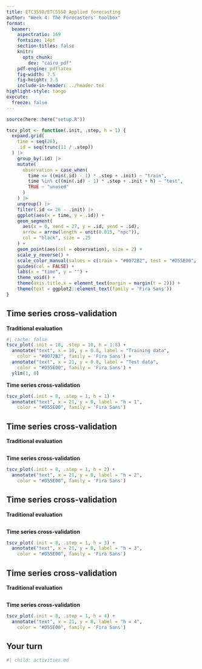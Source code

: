 ```yaml
---
title: ETC3550/ETC5550 Applied forecasting
author: "Week 4: The Forecasters' toolbox"
format:
  beamer:
    aspectratio: 169
    fontsize: 14pt
    section-titles: false
    knitr:
      opts_chunk:
        dev: "cairo_pdf"
    pdf-engine: pdflatex
    fig-width: 7.5
    fig-height: 3.5
    include-in-header: ../header.tex
highlight-style: tango
execute:
  freeze: false
---
```


```r
source(here::here("setup.R"))
```

```r
tscv_plot <- function(.init, .step, h = 1) {
  expand.grid(
    time = seq(26),
    .id = seq(trunc(11 / .step))
  ) |>
    group_by(.id) |>
    mutate(
      observation = case_when(
        time <= ((min(.id) - 1) * .step + .init) ~ "train",
        time %in% c((min(.id) - 1) * .step + .init + h) ~ "test",
        TRUE ~ "unused"
      )
    ) |>
    ungroup() |>
    filter(.id <= 26 - .init) |>
    ggplot(aes(x = time, y = .id)) +
    geom_segment(
      aes(x = 0, xend = 27, y = .id, yend = .id),
      arrow = arrow(length = unit(0.015, "npc")),
      col = "black", size = .25
    ) +
    geom_point(aes(col = observation), size = 2) +
    scale_y_reverse() +
    scale_color_manual(values = c(train = "#0072B2", test = "#D55E00", unused = "gray")) +
    guides(col = FALSE) +
    labs(x = "time", y = "") +
    theme_void() +
    theme(axis.title.x = element_text(margin = margin(t = 2))) +
    theme(text = ggplot2::element_text(family = 'Fira Sans'))
}
```

## Time series cross-validation {-}

**Traditional evaluation**

```r
#| cache: false
tscv_plot(.init = 18, .step = 10, h = 1:8) +
  annotate("text", x = 10, y = 0.8, label = "Training data",
    color = "#0072B2", family = 'Fira Sans') +
  annotate("text", x = 21, y = 0.8, label = "Test data",
    color = "#D55E00", family = 'Fira Sans') +
  ylim(1, 0)
```

\pause

**Time series cross-validation**
\vspace*{-0.25cm}

```r
tscv_plot(.init = 8, .step = 1, h = 1) +
  annotate("text", x = 21, y = 0, label = "h = 1",
    color = "#D55E00", family = 'Fira Sans')
```

## Time series cross-validation {-}

**Traditional evaluation**

```r
```

**Time series cross-validation**
\vspace*{-0.25cm}

```r
tscv_plot(.init = 8, .step = 1, h = 2) +
  annotate("text", x = 21, y = 0, label = "h = 2",
    color = "#D55E00", family = 'Fira Sans')
```

## Time series cross-validation {-}

**Traditional evaluation**

```r
```

**Time series cross-validation**
\vspace*{-0.25cm}

```r
tscv_plot(.init = 8, .step = 1, h = 3) +
  annotate("text", x = 21, y = 0, label = "h = 3",
    color = "#D55E00", family = 'Fira Sans')
```

## Time series cross-validation {-}

**Traditional evaluation**

```r
```

**Time series cross-validation**
\vspace*{-0.25cm}

```r
tscv_plot(.init = 8, .step = 1, h = 4) +
  annotate("text", x = 21, y = 0, label = "h = 4",
    color = "#D55E00", family = 'Fira Sans')
```

\only<2>{\begin{textblock}{8}(.5,6.4)\begin{block}{}\fontsize{12}{13}\sf
\begin{itemize}\tightlist
\item Forecast accuracy averaged over test sets.
\item Also known as "evaluation on a rolling forecasting origin"
\end{itemize}\end{block}\end{textblock}}

\vspace*{10cm}


## Your turn
\fontsize{13}{14}\sf

```r
#| child: activities.md
```
